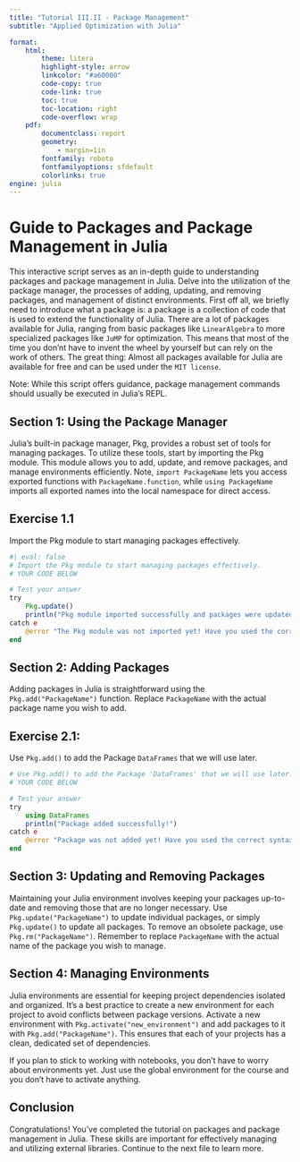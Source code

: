```yaml
---
title: "Tutorial III.II - Package Management"
subtitle: "Applied Optimization with Julia"

format:
    html:
        theme: litera
        highlight-style: arrow
        linkcolor: "#a60000"
        code-copy: true
        code-link: true
        toc: true
        toc-location: right
        code-overflow: wrap
    pdf: 
        documentclass: report
        geometry:
            - margin=1in
        fontfamily: roboto
        fontfamilyoptions: sfdefault
        colorlinks: true
engine: julia
---
```


# Guide to Packages and Package Management in Julia

This interactive script serves as an in-depth guide to understanding packages and package management in Julia. Delve into the utilization of the package manager, the processes of adding, updating, and removing packages, and management of distinct environments. First off all, we briefly need to introduce what a package is: a package is a collection of code that is used to extend the functionality of Julia. There are a lot of packages available for Julia, ranging from basic packages like `LinearAlgebra` to more specialized packages like `JuMP` for optimization. This means that most of the time you don'nt have to invent the wheel by yourself but can rely on the work of others. The great thing: Almost all packages available for Julia are available for free and can be used under the `MIT license`.

::: {.callout-note}
Note: While this script offers guidance, package management commands should usually be executed in Julia's REPL.
:::

## Section 1: Using the Package Manager

Julia's built-in package manager, Pkg, provides a robust set of tools for managing packages. To utilize these tools, start by importing the Pkg module. This module allows you to add, update, and remove packages, and manage environments efficiently. Note, `import PackageName` lets you access exported functions with `PackageName.function`, while `using PackageName` imports all exported names into the local namespace for direct access.

## Exercise 1.1

Import the Pkg module to start managing packages effectively.

```julia
#| eval: false
# Import the Pkg module to start managing packages effectively.
# YOUR CODE BELOW

# Test your answer
try 
    Pkg.update()
    println("Pkg module imported successfully and packages were updated!")
catch e
    @error "The Pkg module was not imported yet! Have you used the correct syntax?"
end
```

## Section 2: Adding Packages

Adding packages in Julia is straightforward using the `Pkg.add("PackageName")` function. Replace `PackageName` with the actual package name you wish to add.

## Exercise 2.1:
Use `Pkg.add()` to add the Package `DataFrames` that we will use later.

```julia
# Use Pkg.add() to add the Package 'DataFrames' that we will use later.
# YOUR CODE BELOW

# Test your answer
try 
    using DataFrames
    println("Package added successfully!")
catch e
    @error "Package was not added yet! Have you used the correct syntax?"
end
```

## Section 3: Updating and Removing Packages

Maintaining your Julia environment involves keeping your packages up-to-date and removing those that are no longer necessary. Use `Pkg.update("PackageName")` to update individual packages, or simply `Pkg.update()` to update all packages. To remove an obsolete package, use `Pkg.rm("PackageName")`. Remember to replace `PackageName` with the actual name of the package you wish to manage.

## Section 4: Managing Environments

Julia environments are essential for keeping project dependencies isolated and organized. It's a best practice to create a new environment for each project to avoid conflicts between package versions. Activate a new environment with `Pkg.activate("new_environment")` and add packages to it with `Pkg.add("PackageName")`. This ensures that each of your projects has a clean, dedicated set of dependencies.

::: {.callout-note}
If you plan to stick to working with notebooks, you don't have to worry about environments yet. Just use the global environment for the course and you don't have to activate anything.
:::

## Conclusion

Congratulations! You've completed the tutorial on packages and package management in Julia. These skills are important for effectively managing and utilizing external libraries. Continue to the next file to learn more.